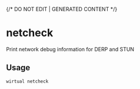 {/* DO NOT EDIT | GENERATED CONTENT */}

# netcheck

Print network debug information for DERP and STUN

## Usage

```console
wirtual netcheck
```
